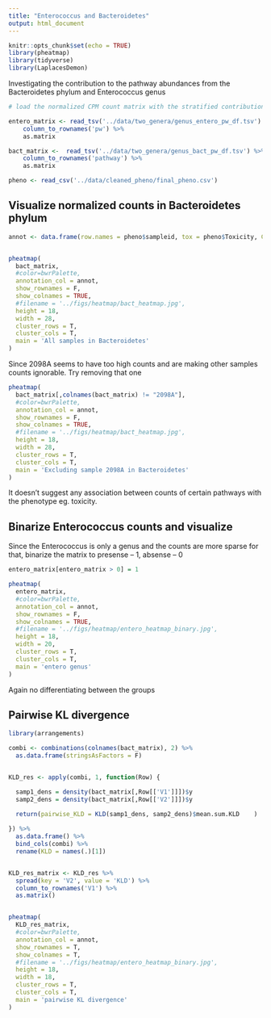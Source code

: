 ```yaml
---
title: "Enterococcus and Bacteroidetes"
output: html_document
---
```


```r
knitr::opts_chunk$set(echo = TRUE)
library(pheatmap)
library(tidyverse)
library(LaplacesDemon)
```

Investigating the contribution to the pathway abundances from the Bacteroidetes phylum and Enterococcus genus

```r
# load the normalized CPM count matrix with the stratified contribution from the above listed pylum and genus

entero_matrix <- read_tsv('../data/two_genera/genus_entero_pw_df.tsv') %>% 
    column_to_rownames('pw') %>% 
    as.matrix

bact_matrix <-  read_tsv('../data/two_genera/genus_bact_pw_df.tsv') %>% 
    column_to_rownames('pathway') %>% 
    as.matrix

pheno <- read_csv('../data/cleaned_pheno/final_pheno.csv')
```

## Visualize normalized counts in Bacteroidetes phylum

```r
annot <- data.frame(row.names = pheno$sampleid, tox = pheno$Toxicity, CR = pheno$CR)


pheatmap(
  bact_matrix,
  #color=bwrPalette, 
  annotation_col = annot,
  show_rownames = F,
  show_colnames = TRUE,
  #filename = '../figs/heatmap/bact_heatmap.jpg',
  height = 18,
  width = 28,
  cluster_rows = T,
  cluster_cols = T,
  main = 'All samples in Bacteroidetes'
)
```

Since 2098A seems to have too high counts and are making other samples counts ignorable. Try removing that one

```r
pheatmap(
  bact_matrix[,colnames(bact_matrix) != "2098A"],
  #color=bwrPalette, 
  annotation_col = annot,
  show_rownames = F,
  show_colnames = TRUE,
  #filename = '../figs/heatmap/bact_heatmap.jpg',
  height = 18,
  width = 28,
  cluster_rows = T,
  cluster_cols = T,
  main = 'Excluding sample 2098A in Bacteroidetes'
) 
```

It doesn't suggest any association between counts of certain pathways with the phenotype eg. toxicity.

## Binarize Enterococcus counts and visualize

Since the Enterococcus is only a genus and the counts are more sparse for that, binarize the matrix to presense -- 1, absense -- 0 

```r
entero_matrix[entero_matrix > 0] = 1

pheatmap(
  entero_matrix,
  #color=bwrPalette, 
  annotation_col = annot,
  show_rownames = F,
  show_colnames = TRUE,
  #filename = '../figs/heatmap/entero_heatmap_binary.jpg',
  height = 18,
  width = 20,
  cluster_rows = T,
  cluster_cols = T,
  main = 'entero genus'
)
```

Again no differentiating between the groups

## Pairwise KL divergence 

```r
library(arrangements)

combi <- combinations(colnames(bact_matrix), 2) %>% 
  as.data.frame(stringsAsFactors = F) 


KLD_res <- apply(combi, 1, function(Row) {

  samp1_dens = density(bact_matrix[,Row[['V1']]])$y
  samp2_dens = density(bact_matrix[,Row[['V2']]])$y
  
  return(pairwise_KLD = KLD(samp1_dens, samp2_dens)$mean.sum.KLD	)

}) %>% 
  as.data.frame() %>% 
  bind_cols(combi) %>% 
  rename(KLD = names(.)[1])


KLD_res_matrix <- KLD_res %>% 
  spread(key = 'V2', value = 'KLD') %>% 
  column_to_rownames('V1') %>% 
  as.matrix()


pheatmap(
  KLD_res_matrix,
  #color=bwrPalette, 
  annotation_col = annot,
  show_rownames = T,
  show_colnames = T,
  #filename = '../figs/heatmap/entero_heatmap_binary.jpg',
  height = 18,
  width = 18,
  cluster_rows = T,
  cluster_cols = T,
  main = 'pairwise KL divergence'
)


```

